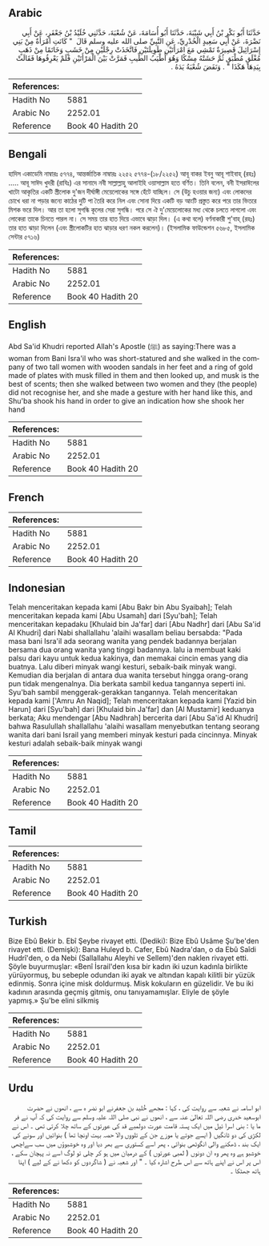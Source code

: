 ## Arabic


<div dir="rtl" lang="ar" style={{fontSize:'larger',backgroundColor:'#f8f9fa',padding:20}}>
حَدَّثَنَا أَبُو بَكْرِ بْنُ أَبِي شَيْبَةَ، حَدَّثَنَا أَبُو أُسَامَةَ، عَنْ شُعْبَةَ، حَدَّثَنِي خُلَيْدُ بْنُ جَعْفَرٍ، عَنْ أَبِي نَضْرَةَ، عَنْ أَبِي سَعِيدٍ الْخُدْرِيِّ، عَنِ النَّبِيِّ صلى الله عليه وسلم قَالَ ‏ "‏ كَانَتِ امْرَأَةٌ مِنْ بَنِي إِسْرَائِيلَ قَصِيرَةٌ تَمْشِي مَعَ امْرَأَتَيْنِ طَوِيلَتَيْنِ فَاتَّخَذَتْ رِجْلَيْنِ مِنْ خَشَبٍ وَخَاتَمًا مِنْ ذَهَبٍ مُغْلَقٍ مُطْبَقٍ ثُمَّ حَشَتْهُ مِسْكًا وَهُوَ أَطْيَبُ الطِّيبِ فَمَرَّتْ بَيْنَ الْمَرْأَتَيْنِ فَلَمْ يَعْرِفُوهَا فَقَالَتْ بِيَدِهَا هَكَذَا ‏"‏ ‏.‏ وَنَفَضَ شُعْبَةُ يَدَهُ ‏.‏
</div>
<div style={{backgroundColor:'#f8f9fa',padding:20, marginBottom: 10}}><table> <thead> <tr> <th>References:</th> <th></th> </tr> </thead> <tbody><tr><td>Hadith No</td><td>5881</td></tr><tr><td>Arabic No</td><td>2252.01</td></tr><tr><td>Reference</td><td>Book 40 Hadith 20</td></tr></tbody></table></div>

## Bengali


<div dir="ltr" lang="bn" style={{fontSize:'larger',backgroundColor:'#f8f9fa',padding:20}}>
হাদিস একাডেমি নাম্বারঃ ৫৭৭৪, আন্তর্জাতিক নাম্বারঃ ২২৫২ ৫৭৭৪-(১৮/২২৫২) আবূ বাকর ইবনু আবূ শাইবাহ্ (রহঃ) ..... আবূ সাঈদ খুদরী (রাযিঃ) এর সানাদে নবী সাল্লাল্লাহু আলাইহি ওয়াসাল্লাম হতে বর্ণিত। তিনি বলেন, বনী ইসরাঈলের খাটো আকৃতির একটি স্ত্রীলোক দু'জন দীর্ঘাঙ্গী মেয়েলোকের সঙ্গে হেঁটে যাচ্ছিল। সে (উচু হওয়ার জন্য) এবং লোকদের চোখে ধরা না পড়ার জন্যে কাঠের দুটি পা তৈরি করে নিল এবং সোনা দিয়ে একটি বড় আংটি প্রস্তুত করে পরে তার ভিতরে মিশক ভরে দিল। আর তা হলো সুগন্ধি কূলের সেরা সুগন্ধি। পরে সে ঐ দু'মেয়েলোকের মধ্য থেকে চলতে লাগলো এবং লোকেরা তাকে চিনতে পারল না। সে সময় তার হাত দিয়ে এভাবে ঝাড়া দিল। (এ কথা বলে) বর্ণনাকারী শু'বাহ্ (রহঃ) তার হাত ঝাড়া দিলেন (এবং স্ত্রীলোকটির হাত ঝাড়ার ধরণ নকল করলেন)। (ইসলামিক ফাউন্ডেশন ৫৬৮৫, ইসলামিক সেন্টার ৫৭১৬)
</div>
<div style={{backgroundColor:'#f8f9fa',padding:20, marginBottom: 10}}><table> <thead> <tr> <th>References:</th> <th></th> </tr> </thead> <tbody><tr><td>Hadith No</td><td>5881</td></tr><tr><td>Arabic No</td><td>2252.01</td></tr><tr><td>Reference</td><td>Book 40 Hadith 20</td></tr></tbody></table></div>

## English


<div dir="ltr" lang="en" style={{fontSize:'larger',backgroundColor:'#f8f9fa',padding:20}}>
Abd Sa'id Khudri reported Allah's Apostle (ﷺ) as saying:There was a woman from Bani Isra'il who was short-statured and she walked in the company of two tall women with wooden sandals in her feet and a ring of gold made of plates with musk filled in them and then looked up, and musk is the best of scents; then she walked between two women and they (the people) did not recognise her, and she made a gesture with her hand like this, and Shu'ba shook his hand in order to give an indication how she shook her hand
</div>
<div style={{backgroundColor:'#f8f9fa',padding:20, marginBottom: 10}}><table> <thead> <tr> <th>References:</th> <th></th> </tr> </thead> <tbody><tr><td>Hadith No</td><td>5881</td></tr><tr><td>Arabic No</td><td>2252.01</td></tr><tr><td>Reference</td><td>Book 40 Hadith 20</td></tr></tbody></table></div>

## French


<div dir="ltr" lang="fr" style={{fontSize:'larger',backgroundColor:'#f8f9fa',padding:20}}>

</div>
<div style={{backgroundColor:'#f8f9fa',padding:20, marginBottom: 10}}><table> <thead> <tr> <th>References:</th> <th></th> </tr> </thead> <tbody><tr><td>Hadith No</td><td>5881</td></tr><tr><td>Arabic No</td><td>2252.01</td></tr><tr><td>Reference</td><td>Book 40 Hadith 20</td></tr></tbody></table></div>

## Indonesian


<div dir="ltr" lang="id" style={{fontSize:'larger',backgroundColor:'#f8f9fa',padding:20}}>
Telah menceritakan kepada kami [Abu Bakr bin Abu Syaibah]; Telah menceritakan kepada kami [Abu Usamah] dari [Syu'bah]; Telah menceritakan kepadaku [Khulaid bin Ja'far] dari [Abu Nadhr] dari [Abu Sa'id Al Khudri] dari Nabi shallallahu 'alaihi wasallam beliau bersabda: "Pada masa bani Isra'il ada seorang wanita yang pendek badannya berjalan bersama dua orang wanita yang tinggi badannya. lalu ia membuat kaki palsu dari kayu untuk kedua kakinya, dan memakai cincin emas yang dia buatnya. Lalu diberi minyak wangi kesturi, sebaik-baik minyak wangi. Kemudian dia berjalan di antara dua wanita tersebut hingga orang-orang pun tidak mengenalnya. Dia berkata sambil kedua tangannya seperti ini. Syu'bah sambil menggerak-gerakkan tangannya. Telah menceritakan kepada kami ['Amru An Naqid]; Telah menceritakan kepada kami [Yazid bin Harun] dari [Syu'bah] dari [Khulaid bin Ja'far] dan [Al Mustamir] keduanya berkata; Aku mendengar [Abu Nadhrah] bercerita dari [Abu Sa'id Al Khudri] bahwa Rasulullah shallallahu 'alaihi wasallam menyebutkan tentang seorang wanita dari bani Israil yang memberi minyak kesturi pada cincinnya. Minyak kesturi adalah sebaik-baik minyak wangi
</div>
<div style={{backgroundColor:'#f8f9fa',padding:20, marginBottom: 10}}><table> <thead> <tr> <th>References:</th> <th></th> </tr> </thead> <tbody><tr><td>Hadith No</td><td>5881</td></tr><tr><td>Arabic No</td><td>2252.01</td></tr><tr><td>Reference</td><td>Book 40 Hadith 20</td></tr></tbody></table></div>

## Tamil


<div dir="ltr" lang="ta" style={{fontSize:'larger',backgroundColor:'#f8f9fa',padding:20}}>

</div>
<div style={{backgroundColor:'#f8f9fa',padding:20, marginBottom: 10}}><table> <thead> <tr> <th>References:</th> <th></th> </tr> </thead> <tbody><tr><td>Hadith No</td><td>5881</td></tr><tr><td>Arabic No</td><td>2252.01</td></tr><tr><td>Reference</td><td>Book 40 Hadith 20</td></tr></tbody></table></div>

## Turkish


<div dir="ltr" lang="tr" style={{fontSize:'larger',backgroundColor:'#f8f9fa',padding:20}}>
Bize Ebû Bekir b. Ebî Şeybe rivayet etti. (Dediki): Bize Ebû Usâme Şu'be'den rivayet etti. (Demişki): Bana Huleyd b. Cafer, Ebû Nadra'dan, o da Ebû Saîdi Hudrî'den, o da Nebi (Sallallahu Aleyhi ve Sellem)'den naklen rivayet etti. Şöyle buyurmuşlar: «Benî İsrail'den kısa bir kadın iki uzun kadınla birlikte yürüyormuş, bu sebeple odundan iki ayak ve altından kapalı kilitli bir yüzük edinmiş. Sonra içine misk doldurmuş. Misk kokuların en güzelidir. Ve bu iki kadının arasında geçmiş gitmiş, onu tanıyamamışlar. Eliyle de şöyle yapmış.» Şu'be elini silkmiş
</div>
<div style={{backgroundColor:'#f8f9fa',padding:20, marginBottom: 10}}><table> <thead> <tr> <th>References:</th> <th></th> </tr> </thead> <tbody><tr><td>Hadith No</td><td>5881</td></tr><tr><td>Arabic No</td><td>2252.01</td></tr><tr><td>Reference</td><td>Book 40 Hadith 20</td></tr></tbody></table></div>

## Urdu


<div dir="rtl" lang="ur" style={{fontSize:'larger',backgroundColor:'#f8f9fa',padding:20}}>
ابو اسامہ نے شعبہ سے روایت کی ، کہا : مجھے خُلید بن جعفرنے ابو نضر ہ سے ، انھوں نے حضرت ابوسعید خدری رضی اللہ تعالیٰ عنہ سے ، انھوں نے نبی صلی اللہ علیہ وسلم سے روایت کی کہ آپ نے فر ما یا : بنی اسرا ئیل میں ایک پستہ قامت عورت دولمبے قد کی عورتوں کے ساتھ چلا کرتی تھی ۔ اس نے لکڑی کی دو ٹانگیں ( ایسے جوتے یا موزے جن کے تلووں والا حصہ بہت اونچا تھا ) بنوائیں اور سونے کی ایک بند ، ڈھکنے والی انگوٹھی بنوائی ، پھر اسے کستوری سے بھر دیا اور وہ خوشبوؤں میں سب سےاچھی خوشبو ہے وہ پھر وہ ان دونوں ( لمبی عورتوں ) کے درمیان میں ہو کر چلی تو لوگ اسے نہ پہچان سکے ، اس پر اس نے اپنے ہاتھ سے اس طرح اشارہ کیا ۔ " اور شعبہ نے ( شاگردوں کو دکھا نے کے لیے ) اپنا ہاتھ جھٹکا ۔
</div>
<div style={{backgroundColor:'#f8f9fa',padding:20, marginBottom: 10}}><table> <thead> <tr> <th>References:</th> <th></th> </tr> </thead> <tbody><tr><td>Hadith No</td><td>5881</td></tr><tr><td>Arabic No</td><td>2252.01</td></tr><tr><td>Reference</td><td>Book 40 Hadith 20</td></tr></tbody></table></div>